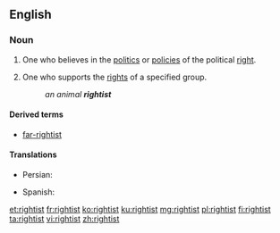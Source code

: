 ==English==

===Noun===
{{en-noun}}

# One who believes in the [[politics]] or [[policy|policies]] of the political [[right]].
# {{context|in combination|lang=en}} One who supports the [[right]]s of a specified group.
#: ''an animal '''rightist'''''

====Derived terms====
* [[far-rightist]]

====Translations====
{{trans-top|supporter of the political right}}
* Persian: {{t|fa|راست‌گرا|tr=râst-garâ}}
{{trans-mid}}
* Spanish: {{t+|es|derechista|m|f}}
{{trans-bottom}}

[[et:rightist]]
[[fr:rightist]]
[[ko:rightist]]
[[ku:rightist]]
[[mg:rightist]]
[[pl:rightist]]
[[fi:rightist]]
[[ta:rightist]]
[[vi:rightist]]
[[zh:rightist]]
